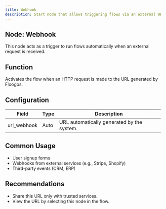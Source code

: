```yaml
---
title: Webhook
description: Start node that allows triggering flows via an external URL.
---
```


## Node: Webhook

This node acts as a trigger to run flows automatically when an external request is received.

## Function
Activates the flow when an HTTP request is made to the URL generated by Floogos.

## Configuration

| Field         | Type  | Description                                    |
|---------------|-------|------------------------------------------------|
| url_webhook   | Auto  | URL automatically generated by the system.     |

## Common Usage
- User signup forms  
- Webhooks from external services (e.g., Stripe, Shopify)  
- Third-party events (CRM, ERP)  

## Recommendations
- Share this URL only with trusted services.  
- View the URL by selecting this node in the flow.  
